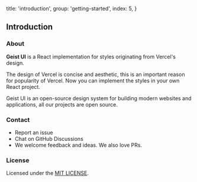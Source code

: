 
  title: 'introduction',
  group: 'getting-started',
  index: 5,
}

## Introduction

### About

**Geist UI** is a React implementation for <Link rel="nofollow" target="_blank" href="https://github.com/geist-org/style">styles</Link>
originating from <Link rel="nofollow" target="_blank" href="https://vercel.co/design">Vercel's design</Link>.

The design of Vercel is concise and aesthetic, this is an important reason for popularity of Vercel.
Now you can implement the styles in your own React project.

Geist UI is an open-source design system for building modern websites and applications, all our projects are open source.

<Spacer y={3} />

### Contact

- <Link
    color
    target="_blank"
    rel="nofollow"
    href="https://github.com/geist-org/react/issues/new">
    Report an issue
  </Link>
- <Link
    color
    target="_blank"
    rel="nofollow"
    href="https://github.com/geist-org/react/discussions">
    Chat on GitHub Discussions
  </Link>
- We welcome feedback and ideas. We also love PRs.

<Spacer y={3} />

### License

Licensed under the [MIT LICENSE](https://github.com/geist-org/react/blob/master/LICENSE).


